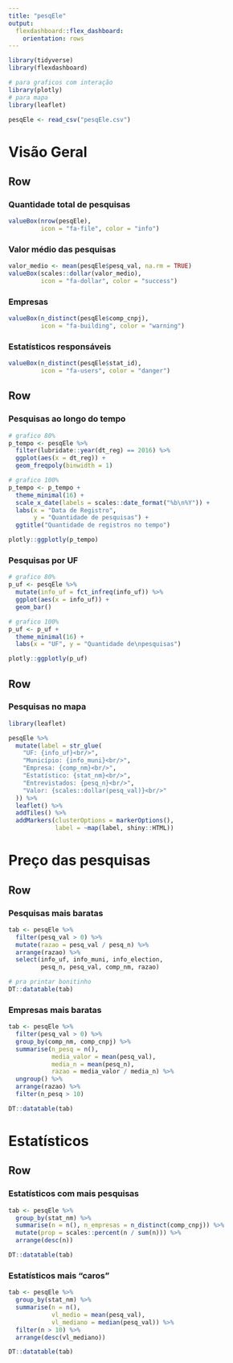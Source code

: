 ```yaml
---
title: "pesqEle"
output: 
  flexdashboard::flex_dashboard:
    orientation: rows
---
```


```r
library(tidyverse)
library(flexdashboard)

# para graficos com interação
library(plotly)
# para mapa
library(leaflet)

pesqEle <- read_csv("pesqEle.csv")
```

Visão Geral
========================

Row
------------------------

### Quantidade total de pesquisas {.value-box}

```r
valueBox(nrow(pesqEle), 
         icon = "fa-file", color = "info")
```

### Valor médio das pesquisas {.value-box}

```r
valor_medio <- mean(pesqEle$pesq_val, na.rm = TRUE)
valueBox(scales::dollar(valor_medio), 
         icon = "fa-dollar", color = "success")
```

### Empresas {.value-box}

```r
valueBox(n_distinct(pesqEle$comp_cnpj), 
         icon = "fa-building", color = "warning")
```

### Estatísticos responsáveis {.value-box}

```r
valueBox(n_distinct(pesqEle$stat_id), 
         icon = "fa-users", color = "danger")
```

Row
------------------------

### Pesquisas ao longo do tempo {data-height=500}

```r

# grafico 80%
p_tempo <- pesqEle %>%
  filter(lubridate::year(dt_reg) == 2016) %>% 
  ggplot(aes(x = dt_reg)) +
  geom_freqpoly(binwidth = 1)

# grafico 100%
p_tempo <- p_tempo +
  theme_minimal(16) +
  scale_x_date(labels = scales::date_format("%b\n%Y")) +
  labs(x = "Data de Registro",
       y = "Quantidade de pesquisas") +
  ggtitle("Quantidade de registros no tempo")

plotly::ggplotly(p_tempo)

```

### Pesquisas por UF {data-height=500}

```r

# grafico 80%
p_uf <- pesqEle %>% 
  mutate(info_uf = fct_infreq(info_uf)) %>% 
  ggplot(aes(x = info_uf)) +
  geom_bar()

# grafico 100%
p_uf <- p_uf +
  theme_minimal(16) +
  labs(x = "UF", y = "Quantidade de\npesquisas")

plotly::ggplotly(p_uf)

```


Row
------------------------

### Pesquisas no mapa {data-height=600}

```r

library(leaflet)

pesqEle %>% 
  mutate(label = str_glue(
    "UF: {info_uf}<br/>",
    "Município: {info_muni}<br/>",
    "Empresa: {comp_nm}<br/>",
    "Estatístico: {stat_nm}<br/>",
    "Entrevistados: {pesq_n}<br/>",
    "Valor: {scales::dollar(pesq_val)}<br/>"
  )) %>% 
  leaflet() %>% 
  addTiles() %>% 
  addMarkers(clusterOptions = markerOptions(),
             label = ~map(label, shiny::HTML))


```

Preço das pesquisas
========================

Row
------------------------

### Pesquisas mais baratas

```r

tab <- pesqEle %>% 
  filter(pesq_val > 0) %>% 
  mutate(razao = pesq_val / pesq_n) %>% 
  arrange(razao) %>% 
  select(info_uf, info_muni, info_election, 
         pesq_n, pesq_val, comp_nm, razao)

# pra printar bonitinho
DT::datatable(tab)

```

### Empresas mais baratas

```r

tab <- pesqEle %>% 
  filter(pesq_val > 0) %>% 
  group_by(comp_nm, comp_cnpj) %>% 
  summarise(n_pesq = n(), 
            media_valor = mean(pesq_val),
            media_n = mean(pesq_n),
            razao = media_valor / media_n) %>%
  ungroup() %>% 
  arrange(razao) %>% 
  filter(n_pesq > 10)

DT::datatable(tab)

```

Estatísticos
========================

Row
------------------------

### Estatísticos com mais pesquisas

```r

tab <- pesqEle %>% 
  group_by(stat_nm) %>% 
  summarise(n = n(), n_empresas = n_distinct(comp_cnpj)) %>% 
  mutate(prop = scales::percent(n / sum(n))) %>% 
  arrange(desc(n))

DT::datatable(tab)

```

### Estatísticos mais "caros"

```r

tab <- pesqEle %>% 
  group_by(stat_nm) %>% 
  summarise(n = n(),
            vl_medio = mean(pesq_val),
            vl_mediano = median(pesq_val)) %>% 
  filter(n > 10) %>% 
  arrange(desc(vl_mediano))

DT::datatable(tab)
```




